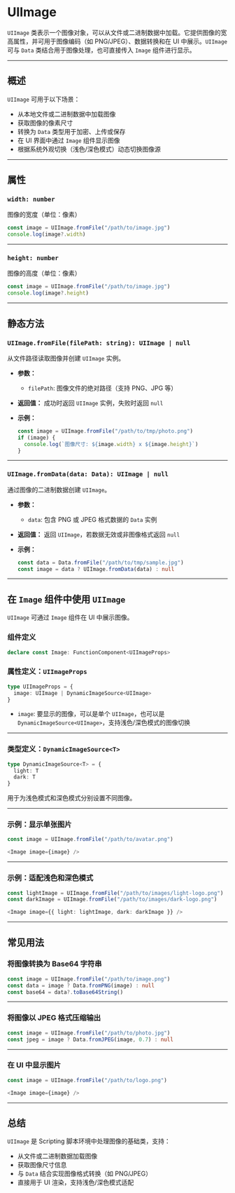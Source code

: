 # UIImage 

`UIImage` 类表示一个图像对象，可以从文件或二进制数据中加载。它提供图像的宽高属性，并可用于图像编码（如 PNG/JPEG）、数据转换和在 UI 中展示。`UIImage` 可与 `Data` 类结合用于图像处理，也可直接传入 `Image` 组件进行显示。

---

## 概述

`UIImage` 可用于以下场景：

* 从本地文件或二进制数据中加载图像
* 获取图像的像素尺寸
* 转换为 `Data` 类型用于加密、上传或保存
* 在 UI 界面中通过 `Image` 组件显示图像
* 根据系统外观切换（浅色/深色模式）动态切换图像源

---

## 属性

### `width: number`

图像的宽度（单位：像素）

```ts
const image = UIImage.fromFile("/path/to/image.jpg")
console.log(image?.width)
```

---

### `height: number`

图像的高度（单位：像素）

```ts
const image = UIImage.fromFile("/path/to/image.jpg")
console.log(image?.height)
```

---

## 静态方法

### `UIImage.fromFile(filePath: string): UIImage | null`

从文件路径读取图像并创建 `UIImage` 实例。

* **参数：**

  * `filePath`: 图像文件的绝对路径（支持 PNG、JPG 等）

* **返回值：** 成功时返回 `UIImage` 实例，失败时返回 `null`

* **示例：**

  ```ts
  const image = UIImage.fromFile("/path/to/tmp/photo.png")
  if (image) {
    console.log(`图像尺寸: ${image.width} x ${image.height}`)
  }
  ```

---

### `UIImage.fromData(data: Data): UIImage | null`

通过图像的二进制数据创建 `UIImage`。

* **参数：**

  * `data`: 包含 PNG 或 JPEG 格式数据的 `Data` 实例

* **返回值：** 返回 `UIImage`，若数据无效或非图像格式返回 `null`

* **示例：**

  ```ts
  const data = Data.fromFile("/path/to/tmp/sample.jpg")
  const image = data ? UIImage.fromData(data) : null
  ```

---

## 在 `Image` 组件中使用 `UIImage`

`UIImage` 可通过 `Image` 组件在 UI 中展示图像。

### 组件定义

```ts
declare const Image: FunctionComponent<UIImageProps>
```

### 属性定义：`UIImageProps`

```ts
type UIImageProps = {
  image: UIImage | DynamicImageSource<UIImage>
}
```

* `image`: 要显示的图像，可以是单个 `UIImage`，也可以是 `DynamicImageSource<UIImage>`，支持浅色/深色模式的图像切换

---

### 类型定义：`DynamicImageSource<T>`

```ts
type DynamicImageSource<T> = {
  light: T
  dark: T
}
```

用于为浅色模式和深色模式分别设置不同图像。

---

### 示例：显示单张图片

```ts
const image = UIImage.fromFile("/path/to/avatar.png")

<Image image={image} />
```

---

### 示例：适配浅色和深色模式

```ts
const lightImage = UIImage.fromFile("/path/to/images/light-logo.png")
const darkImage = UIImage.fromFile("/path/to/images/dark-logo.png")

<Image image={{ light: lightImage, dark: darkImage }} />
```

---

## 常见用法

### 将图像转换为 Base64 字符串

```ts
const image = UIImage.fromFile("/path/to/image.png")
const data = image ? Data.fromPNG(image) : null
const base64 = data?.toBase64String()
```

---

### 将图像以 JPEG 格式压缩输出

```ts
const image = UIImage.fromFile("/path/to/photo.jpg")
const jpeg = image ? Data.fromJPEG(image, 0.7) : null
```

---

### 在 UI 中显示图片

```ts
const image = UIImage.fromFile("/path/to/logo.png")

<Image image={image} />
```

---

## 总结

`UIImage` 是 Scripting 脚本环境中处理图像的基础类，支持：

* 从文件或二进制数据加载图像
* 获取图像尺寸信息
* 与 `Data` 结合实现图像格式转换（如 PNG/JPEG）
* 直接用于 UI 渲染，支持浅色/深色模式适配
